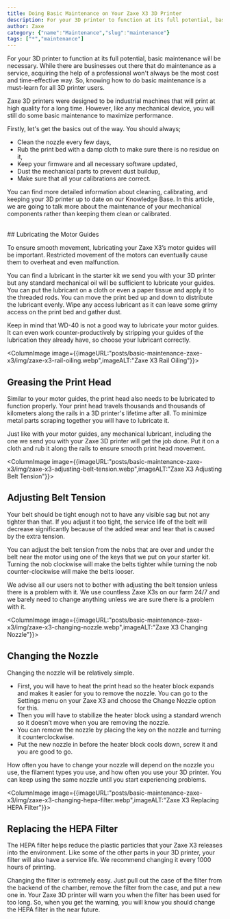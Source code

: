 ```yaml
---
title: Doing Basic Maintenance on Your Zaxe X3 3D Printer
description: For your 3D printer to function at its full potential, basic maintenance will be necessary. While there are businesses out there that do maintenance as a service.
author: Zaxe
category: {"name":"Maintenance","slug":"maintenance"}
tags: ["*","maintenance"]
---
```


For your 3D printer to function at its full potential, basic maintenance will be necessary. While there are businesses out there that do maintenance as a service, acquiring the help of a professional won't always be the most cost and time-effective way. So, knowing how to do basic maintenance is a must-learn for all 3D printer users. 

Zaxe 3D printers were designed to be industrial machines that will print at high quality for a long time. However, like any mechanical device, you will still do some basic maintenance to maximize performance.

Firstly, let's get the basics out of the way. You should always;

- Clean the nozzle every few days,
- Rub the print bed with a damp cloth to make sure there is no residue on it,
- Keep your firmware and all necessary software updated,
- Dust the mechanical parts to prevent dust buildup,
- Make sure that all your calibrations are correct.

You can find more detailed information about cleaning, calibrating, and keeping your 3D printer up to date on our Knowledge Base. In this article, we are going to talk more about the maintenance of your mechanical components rather than keeping them clean or calibrated.

<br/>
## Lubricating the Motor Guides

To ensure smooth movement, lubricating your Zaxe X3’s motor guides will be important. Restricted movement of the motors can eventually cause them to overheat and even malfunction.

You can find a lubricant in the starter kit we send you with your 3D printer but any standard mechanical oil will be sufficient to lubricate your guides. You can put the lubricant on a cloth or even a paper tissue and apply it to the threaded rods. You can move the print bed up and down to distribute the lubricant evenly. Wipe any access lubricant as it can leave some grimy access on the print bed and gather dust.   

Keep in mind that WD-40 is not a good way to lubricate your motor guides. It can even work counter-productively by stripping your guides of the lubrication they already have, so choose your lubricant correctly. 

<ColumnImage image={{imageURL:"posts/basic-maintenance-zaxe-x3/img/zaxe-x3-rail-oiling.webp",imageALT:"Zaxe X3 Rail Oiling"}}>
## Greasing the Print Head

Similar to your motor guides, the print head also needs to be lubricated to function properly. Your print head travels thousands and thousands of kilometers along the rails in a 3D printer's lifetime after all. To minimize metal parts scraping together you will have to lubricate it. 

Just like with your motor guides, any mechanical lubricant, including the one we send you with your Zaxe 3D printer will get the job done. Put it on a cloth and rub it along the rails to ensure smooth print head movement. 
</ColumnImage>

<ColumnImage image={{imageURL:"posts/basic-maintenance-zaxe-x3/img/zaxe-x3-adjusting-belt-tension.webp",imageALT:"Zaxe X3 Adjusting Belt Tension"}}>
## Adjusting Belt Tension 

Your belt should be tight enough not to have any visible sag but not any tighter than that. If you adjust it too tight, the service life of the belt will decrease significantly because of the added wear and tear that is caused by the extra tension. 

You can adjust the belt tension from the nobs that are over and under the belt near the motor using one of the keys that we put on your starter kit. Turning the nob clockwise will make the belts tighter while turning the nob counter-clockwise will make the belts looser.

We advise all our users not to bother with adjusting the belt tension unless there is a problem with it. We use countless Zaxe X3s on our farm 24/7 and we barely need to change anything unless we are sure there is a problem with it.
</ColumnImage>

<ColumnImage image={{imageURL:"posts/basic-maintenance-zaxe-x3/img/zaxe-x3-changing-nozzle.webp",imageALT:"Zaxe X3 Changing Nozzle"}}>
## Changing the Nozzle 

Changing the nozzle will be relatively simple. 

- First, you will have to heat the print head so the heater block expands and makes it easier for you to remove the nozzle. You can go to the Settings menu on your Zaxe X3 and choose the Change Nozzle option for this.  
- Then you will have to stabilize the heater block using a standard wrench so it doesn’t move when you are removing the nozzle. 
- You can remove the nozzle by placing the key on the nozzle and turning it counterclockwise. 
- Put the new nozzle in before the heater block cools down, screw it and you are good to go.

How often you have to change your nozzle will depend on the nozzle you use, the filament types you use, and how often you use your 3D printer. You can keep using the same nozzle until you start experiencing problems. 
</ColumnImage>

<ColumnImage image={{imageURL:"posts/basic-maintenance-zaxe-x3/img/zaxe-x3-changing-hepa-filter.webp",imageALT:"Zaxe X3 Replacing HEPA Filter"}}>
## Replacing the HEPA Filter 

The HEPA filter helps reduce the plastic particles that your Zaxe X3 releases into the environment. Like some of the other parts in your 3D printer, your filter will also have a service life. We recommend changing it every 1000 hours of printing. 

Changing the filter is extremely easy. Just pull out the case of the filter from the backend of the chamber, remove the filter from the case, and put a new one in. Your Zaxe 3D printer will warn you when the filter has been used for too long. So, when you get the warning, you will know you should change the HEPA filter in the near future. 
</ColumnImage>
